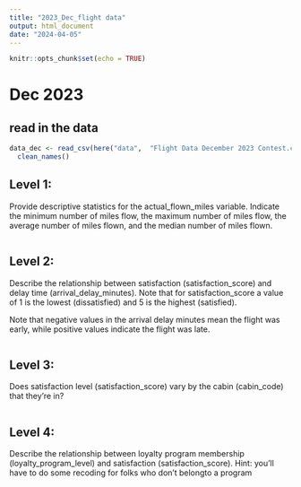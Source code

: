 ```yaml
---
title: "2023_Dec_flight data"
output: html_document
date: "2024-04-05"
---
```


```r
knitr::opts_chunk$set(echo = TRUE)
```

#  Dec 2023
## read in the data

```r

data_dec <- read_csv(here("data",  "Flight Data December 2023 Contest.csv")) %>%
  clean_names()

```
## Level 1: 

Provide descriptive statistics for the actual_flown_miles variable. Indicate the minimum number of miles flow, the maximum number of miles flow, the average number of miles flown, and the median number of miles flown.
```r


```
 


## Level 2: 

Describe the relationship between satisfaction (satisfaction_score) and delay time (arrival_delay_minutes). Note that for satisfaction_score a value of 1 is the lowest (dissatisfied) and 5 is the highest (satisfied). 

Note that negative values in the arrival delay minutes mean the flight was early, while positive values indicate the flight was late. 
```r

```
 

## Level 3: 

Does satisfaction level (satisfaction_score) vary by the cabin (cabin_code) that they’re in? 
 
```r


```


## Level 4: 

Describe the relationship between loyalty program membership (loyalty_program_level) and satisfaction (satisfaction_score). Hint: you’ll have to do some recoding for folks who don’t belongto a program
```r



```

